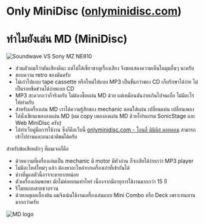 # Only MiniDisc ([onlyminidisc.com](https://onlyminidisc.com))

# ทำไมยังเล่น MD (MiniDisc)

![Soundwave VS Sony MZ NE810](/images/soundwave-vs-ne810.png)

- ส่วนตัวผมก็ว่ามันเสียงดีนะ แต่ไม่ได้เชี่ยวชาญเรื่องเสียง จึงขอแสดงความเห็นในมุมอื่นๆ นะครับ
- ชอบความ retro ของมันครับ
- ไม่เก่าไปแบบ tape cassette หรือใหม่ไปแบบ MP3 เป็นขั้นกว่าของ CD เก็บรักษาได้ง่าย ไม่เป็นรอยขีดข่วนได้ง่ายแบบ CD
- MP3 สะดวกกว่าก็จริงครับ ไม่ต้องซื้อแผ่น MD ด้วย แต่เหมือนมันง่ายเกินไปจนเบื่อ ไม่มีอะไรให้ทำครับ
- สำหรับเครื่องเล่น MD เราได้ความรู้สึกของ mechanic ตอนใส่แผ่น เปลี่ยนแผ่น เปลี่ยนเพลง
- ได้นั่งเขียนเพลงลงแผ่น MD (ผม copy เพลงลงแผ่น MD ด้วยโปรแกรม SonicStage และ Web MiniDisc ครับ)
- ได้ทำเว็บคู่มือการใช้งาน ซึ่งก็คือเว็บนี้ [onlyminidisc.com - โอนลี่ มินิดิส ดอทคอม](https://onlyminidisc.com) สามารถเข้าไปอ่านและแนะนำติชมได้ครับ

สำหรับข้อเสียหลักๆ ที่ผมเจอก็คือ
- ด้วยความที่เครื่องเล่นเป็น mechanic มี motor มีหัวอ่าน ก็จะเสียได้ง่ายกว่า MP3 player
- ไม่มีอะไหล่ใหม่ๆ แล้ว ต้องหาอะไหล่จากเครื่องเก่าที่เข้ากันได้
- ช่างที่ดูแลตัวนี้อาจจะหายากหน่อย
- ตัวเครื่องเล่นพกพา มักไม่ค่อยทนเท่าไหร่ เนื่องจากมีอายุการใช้งานมากกว่า 15 ปี
- รีโมทแบบสายชวบรวน
- ด้วยเหตุผลเบื้องต้น ผมจึงเน้นใช้งานเครื่องเล่นแบบ Mini Combo หรือ Deck เพราะทนทานมากกว่าครับ

![MD logo](/images/md-logo-transparent-medium.png)
